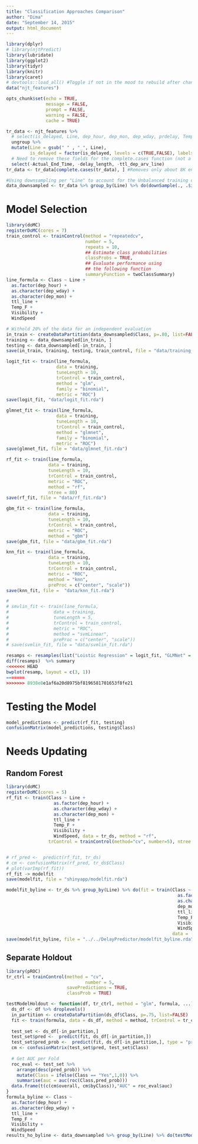 ```yaml
---
title: "Classification Approaches Comparison"
author: "Dima"
date: "September 14, 2015"
output: html_document
---
```


```r
library(dplyr)
# library(njtPredict)
library(lubridate)
library(ggplot2)
library(tidyr)
library(knitr)
library(caret)
# devtools::load_all() #Toggle if not in the mood to rebuild after change
data("njt_features")

opts_chunk$set(echo = TRUE,
               message = FALSE,
               prompt = FALSE,
               warning = FALSE,
               cache = TRUE)
```

```r
tr_data <- njt_features %>% 
  # select(is_delayed, Line, dep_hour, dep_mon, dep_wday, prdelay, Temp_F, Visibility, WindSpeed, HourlyPrecip) %>%
  ungroup %>% 
  mutate(Line = gsub(" " , "_", Line),
         is_delayed = factor(is_delayed, levels = c(TRUE,FALSE), labels = c("Yes","No"))) %>% 
  # Need to remove these fields for the complete.cases function (not a feature I'll use anyway) 
  select(-Actual_End_Time, -delay_length, -ttl_dep_arv_line)
tr_data <- tr_data[complete.cases(tr_data), ] #Removes only about 8K entries

#Using downsampling per "Line" to account for the Unbalanced training data
data_downsampled <- tr_data %>% group_by(Line) %>% do(downSample(., .$is_delayed))
```

# Model Selection
```r
library(doMC)
registerDoMC(cores = 7)
train_control <- trainControl(method = "repeatedcv",
                              number = 5,
                              repeats = 10,
                              ## Estimate class probabilities
                              classProbs = TRUE,
                              ## Evaluate performance using 
                              ## the following function
                              summaryFunction = twoClassSummary)
line_formula <- Class ~ Line +
  as.factor(dep_hour) + 
  as.character(dep_wday) +
  as.character(dep_mon) + 
  ttl_line +
  Temp_F + 
  Visibility + 
  WindSpeed

# Withold 20% of the data for an independent evaluation
in_train <- createDataPartition(data_downsampled$Class, p=.80, list=FALSE)
training <- data_downsampled[in_train, ]
testing <- data_downsampled[-in_train, ]
save(in_train, training, testing, train_control, file = "data/training_data.rda")
```

```r
logit_fit <- train(line_formula,
                   data = training,
                   tuneLength = 10,
                   trControl = train_control,
                   method = "glm",
                   family = "binomial",
                   metric = "ROC")
save(logit_fit, "data/logit_fit.rda")

glmnet_fit <- train(line_formula,
                   data = training,
                   tuneLength = 10,
                   trControl = train_control,
                   method = "glmnet",
                   family = "binomial",
                   metric = "ROC")
save(glmnet_fit, file = "data/glmnet_fit.rda")

rf_fit <- train(line_formula,
                data = training,
                tuneLength = 10,
                trControl = train_control,
                metric = "ROC", 
                method = "rf",
                ntree = 80)
save(rf_fit, file = "data/rf_fit.rda")

gbm_fit <- train(line_formula,
                data = training,
                tuneLength = 10,
                trControl = train_control,
                metric = "ROC", 
                method = "gbm")
save(gbm_fit, file = "data/gbm_fit.rda")

knn_fit <- train(line_formula,
                data = training,
                tuneLength = 10,
                trControl = train_control,
                metric = "ROC", 
                method = "knn",
                preProc = c("center", "scale"))
save(knn_fit, file =  "data/knn_fit.rda")

# 
# smvlin_fit <- train(line_formula,
#                 data = training,
#                 tuneLength = 5,
#                 trControl = train_control,
#                 metric = "ROC", 
#                 method = "svmLinear",
#                 preProc = c("center", "scale"))
# save(svmlin_fit, file = "data/svmlin_fit.rda")


```

```r
resamps <- resamples(list("Loistic Regression" = logit_fit, "GLMNet" = glmnet_fit, "Random Forest" = rf_fit, "KNN" = knn_fit))
diff(resamps)  %>% summary
<<<<<<< HEAD
bwplot(resamp, layout = c(3, 1))
=======
>>>>>>> 8938e8e1af6a20d8975bf8196581701653f8fe21
```

# Testing the Model
```r
model_predictions <- predict(rf_fit, testing)
confusionMatrix(model_predictions, testing$Class)
```

# Needs Updating
## Random Forest

```r
library(doMC)
registerDoMC(cores = 5)
rf_fit <- train(Class ~ Line +
                  as.factor(dep_hour) + 
                  as.character(dep_wday) + 
                  as.character(dep_mon) +
                  ttl_line +
                  Temp_F + 
                  Visibility + 
                  WindSpeed, data = tr_ds, method = "rf", 
                trControl = trainControl(method="cv", number=5), ntree = 80)


# rf_pred <-  predict(rf_fit, tr_ds)
# cm <- confusionMatrix(rf_pred, tr_ds$Class)
# plot(varImp(rf_fit))
rf_fit -> modelfit
save(modelfit, file = "shinyapp/modelfit.rda")
```


```r
modelfit_byline <- tr_ds %>% group_by(Line) %>% do(fit = train(Class ~ 
                                                                 as.factor(dep_hour) + 
                                                                 as.character(dep_wday) +
                                                                 dep_mon + 
                                                                 ttl_line +
                                                                 Temp_F + 
                                                                 Visibility + 
                                                                 WindSpeed,
                                                               data = ., method = "rf", trControl = tr_ctrl, ntree = 80))
save(modelfit_byline, file = "../../DelayPredictor/modelfit_byline.rda")
```




## Separate Holdout
```r
library(pROC)
tr_ctrl = trainControl(method = "cv",
                              number = 5,
                       savePredictions = TRUE,
                       classProb = TRUE)

testModelHoldout <- function(df, tr_ctrl, method = "glm", formula, ...){
  ds_df <- df %>% droplevels()
  in_partition <- createDataPartition(ds_df$Class, p=.75, list=FALSE)
  fit <- train(formula, data = ds_df, method = method, trControl = tr_ctrl, subset = in_partition, ...)
  
  test_set <- ds_df[-in_partition,]
  test_set$pred <-  predict(fit, ds_df[-in_partition,])
  test_set$pred_prob <-  predict(fit, ds_df[-in_partition,], type = "prob")$Yes
  cm <- confusionMatrix(test_set$pred, test_set$Class)
  
  # Get AUC per Fold
  roc_eval <- test_set %>% 
    arrange(desc(pred_prob)) %>% 
    mutate(Class = ifelse(Class == "Yes",1,0)) %>%
    summarise(auc = auc(roc(Class,pred_prob)))
  data.frame(t(c(cm$overall, cm$byClass)),"AUC" = roc_eval$auc)
}
formula_byline <- Class ~ 
  as.factor(dep_hour) + 
  as.character(dep_wday) + 
  ttl_line +
  Temp_F + 
  Visibility + 
  WindSpeed
results_ho_byline <- data_downsampled %>% group_by(Line) %>% do(testModelHoldout(.,tr_ctrl, method = "rf", formula_byline, ntree = 80))
```
